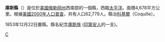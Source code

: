 {{Otheruses|庫斯縣|subject=美國俄勒岡州的一個縣|other=同名的縣}}
<!--[[File:Map_of_Oregon_highlighting_Coos_County.svg|250px]]-->
{{Infobox U.S. County|
 county  = 庫斯縣|
 state = 奧勒岡州 |
 en county  = Coos County|
 en state = Oregon |
 seal =  |
 map = Map of Oregon highlighting Coos County.svg |
 map size = 225 |
 founded = [[December_22|December 22]], 1853 |
 seat = [[Coquille,_Oregon|Coquille]] | 
 area = 4,678 [[square_kilometre|km²]] (1,806 [[square_mile|mi²]]) |
 area land  = 4,145 km² (1,600 mi²) |
 area water = 533 km² (206 mi²) |
 area percentage = 11.40% |
 census yr = 2000|
 pop = 62,779 |
 density = 15 |
 web = www.co.coos.or.us |
|}}
'''庫斯縣'''（{{lang-en|Coos County}}）是位於[[美國|美國]][[俄勒岡州|俄勒岡州]]西南部的一個縣，西臨[[太平洋|太平洋]]。面積4,678平方公里。根據[[美國2000年人口普查|美國2000年人口普查]]，共有人口62,779人。縣治[[科基爾|科基爾]]（Coquille）。

1853年12月22日置縣。縣名紀念[[庫斯族|庫斯族]] ([[印第安人|印第安人]]的一支)。
{{Oregon-stub}}
[[Category:俄勒冈州行政区划|C]]